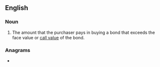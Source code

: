 ==English==

===Noun===
{{en-noun}}

# {{lb|en|finance}} The amount that the purchaser pays in buying a bond that exceeds the face value or [[call value]] of the bond.

===Anagrams===
* {{l|en|Premium Bond}}